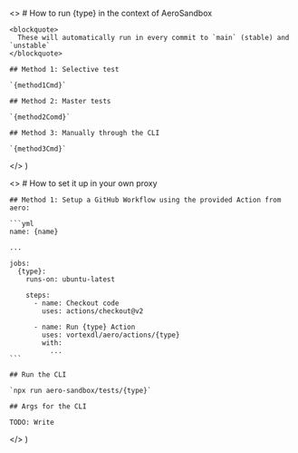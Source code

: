   <>
    # How to run {type} in the context of AeroSandbox

    <blockquote>
      These will automatically run in every commit to `main` (stable) and `unstable`
    </blockquote>

    ## Method 1: Selective test

    `{method1Cmd}`

    ## Method 2: Master tests

    `{method2Comd}`

    ## Method 3: Manually through the CLI

    `{method3Cmd}`
  </>
)

  <>
    # How to set it up in your own proxy

    ## Method 1: Setup a GitHub Workflow using the provided Action from aero:

    ```yml
    name: {name}

    ...

    jobs:
      {type}:
        runs-on: ubuntu-latest

        steps:
          - name: Checkout code
            uses: actions/checkout@v2

          - name: Run {type} Action
            uses: vortexdl/aero/actions/{type}
            with:
              ...
    ```

    ## Run the CLI

    `npx run aero-sandbox/tests/{type}`

    ## Args for the CLI

    TODO: Write
  </>
)